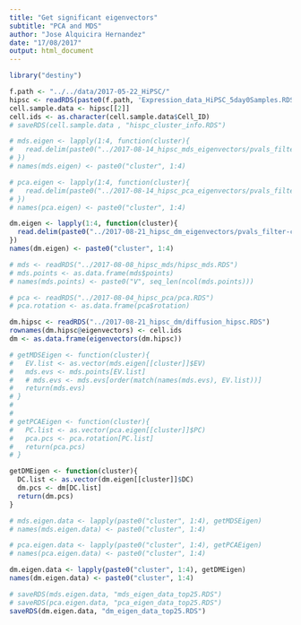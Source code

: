 ```yaml
---
title: "Get significant eigenvectors"
subtitle: "PCA and MDS"
author: "Jose Alquicira Hernandez"
date: "17/08/2017"
output: html_document
---
```



```r
library("destiny")
```


```r
f.path <- "../../data/2017-05-22_HiPSC/"
hipsc <- readRDS(paste0(f.path, 'Expression_data_HiPSC_5day0Samples.RDS'))
cell.sample.data <- hipsc[[2]]
cell.ids <- as.character(cell.sample.data$Cell_ID)
# saveRDS(cell.sample.data , "hispc_cluster_info.RDS")
```


```r
# mds.eigen <- lapply(1:4, function(cluster){
#   read.delim(paste0("../2017-08-14_hipsc_mds_eigenvectors/pvals_filter-cluster_",cluster,".txt"))
# })
# names(mds.eigen) <- paste0("cluster", 1:4)
```

```r
# pca.eigen <- lapply(1:4, function(cluster){
#   read.delim(paste0("../2017-08-14_hipsc_pca_eigenvectors/pvals_filter-cluster_",cluster,".txt"))
# })
# names(pca.eigen) <- paste0("cluster", 1:4)
```

```r
dm.eigen <- lapply(1:4, function(cluster){
  read.delim(paste0("../2017-08-21_hipsc_dm_eigenvectors/pvals_filter-cluster_",cluster,".txt"))
})
names(dm.eigen) <- paste0("cluster", 1:4)
```


```r
# mds <- readRDS("../2017-08-08_hipsc_mds/hipsc_mds.RDS")
# mds.points <- as.data.frame(mds$points)
# names(mds.points) <- paste0("V", seq_len(ncol(mds.points)))
```


```r
# pca <- readRDS("../2017-08-04_hipsc_pca/pca.RDS")
# pca.rotation <- as.data.frame(pca$rotation)
```


```r
dm.hipsc <- readRDS("../2017-08-21_hipsc_dm/diffusion_hipsc.RDS")
rownames(dm.hipsc@eigenvectors) <- cell.ids
dm <- as.data.frame(eigenvectors(dm.hipsc))
```


```r
# getMDSEigen <- function(cluster){
#   EV.list <- as.vector(mds.eigen[[cluster]]$EV)
#   mds.evs <- mds.points[EV.list]
#   # mds.evs <- mds.evs[order(match(names(mds.evs), EV.list))]
#   return(mds.evs)
# }
# 
# 
# getPCAEigen <- function(cluster){
#   PC.list <- as.vector(pca.eigen[[cluster]]$PC)
#   pca.pcs <- pca.rotation[PC.list]
#   return(pca.pcs)
# }

getDMEigen <- function(cluster){
  DC.list <- as.vector(dm.eigen[[cluster]]$DC)
  dm.pcs <- dm[DC.list]
  return(dm.pcs)
}
```

```r
# mds.eigen.data <- lapply(paste0("cluster", 1:4), getMDSEigen)
# names(mds.eigen.data) <- paste0("cluster", 1:4)
```

```r
# pca.eigen.data <- lapply(paste0("cluster", 1:4), getPCAEigen)
# names(pca.eigen.data) <- paste0("cluster", 1:4)
```

```r
dm.eigen.data <- lapply(paste0("cluster", 1:4), getDMEigen)
names(dm.eigen.data) <- paste0("cluster", 1:4)
```


```r
# saveRDS(mds.eigen.data, "mds_eigen_data_top25.RDS")
# saveRDS(pca.eigen.data, "pca_eigen_data_top25.RDS")
saveRDS(dm.eigen.data, "dm_eigen_data_top25.RDS")
```

